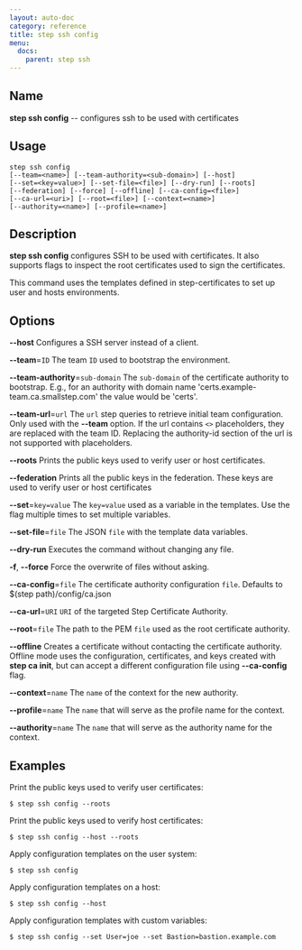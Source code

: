 ```yaml
---
layout: auto-doc
category: reference
title: step ssh config
menu:
  docs:
    parent: step ssh
---
```


## Name
**step ssh config** -- configures ssh to be used with certificates

## Usage

```raw
step ssh config
[--team=<name>] [--team-authority=<sub-domain>] [--host]
[--set=<key=value>] [--set-file=<file>] [--dry-run] [--roots]
[--federation] [--force] [--offline] [--ca-config=<file>]
[--ca-url=<uri>] [--root=<file>] [--context=<name>]
[--authority=<name>] [--profile=<name>]
```

## Description

**step ssh config** configures SSH to be used with certificates. It also supports
flags to inspect the root certificates used to sign the certificates.

This command uses the templates defined in step-certificates to set up user and
hosts environments.

## Options


**--host**
Configures a SSH server instead of a client.

**--team**=`ID`
The team `ID` used to bootstrap the environment.

**--team-authority**=`sub-domain`
The `sub-domain` of the certificate authority to bootstrap. E.g., for an authority with
domain name 'certs.example-team.ca.smallstep.com' the value would be 'certs'.

**--team-url**=`url`
The `url` step queries to retrieve initial team configuration. Only used with
the **--team** option. If the url contains `<>` placeholders, they are replaced with the team ID.
Replacing the authority-id section of the url is not supported with placeholders.

**--roots**
Prints the public keys used to verify user or host certificates.

**--federation**
Prints all the public keys in the federation. These keys are used to verify
user or host certificates

**--set**=`key=value`
The `key=value` used as a variable in the templates. Use the flag multiple
times to set multiple variables.

**--set-file**=`file`
The JSON `file` with the template data variables.

**--dry-run**
Executes the command without changing any file.

**-f**, **--force**
Force the overwrite of files without asking.

**--ca-config**=`file`
The certificate authority configuration `file`. Defaults to
$(step path)/config/ca.json

**--ca-url**=`URI`
`URI` of the targeted Step Certificate Authority.

**--root**=`file`
The path to the PEM `file` used as the root certificate authority.

**--offline**
Creates a certificate without contacting the certificate authority. Offline mode
uses the configuration, certificates, and keys created with **step ca init**,
but can accept a different configuration file using **--ca-config** flag.

**--context**=`name`
The `name` of the context for the new authority.

**--profile**=`name`
The `name` that will serve as the profile name for the context.

**--authority**=`name`
The `name` that will serve as the authority name for the context.

## Examples

Print the public keys used to verify user certificates:
```shell
$ step ssh config --roots
```

Print the public keys used to verify host certificates:
```shell
$ step ssh config --host --roots
```

Apply configuration templates on the user system:
```shell
$ step ssh config
```

Apply configuration templates on a host:
```shell
$ step ssh config --host
```

Apply configuration templates with custom variables:
```shell
$ step ssh config --set User=joe --set Bastion=bastion.example.com
```

